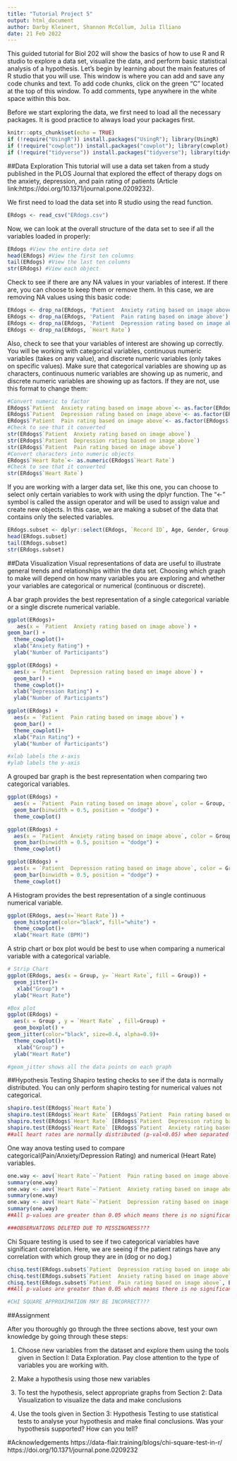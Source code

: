 ```yaml
---
title: "Tutorial Project 5"
output: html_document
author: Darby Kleinert, Shannon McCollum, Julia Illiano
date: 21 Feb 2022
---
```

   This guided tutorial for Biol 202 will show the basics of how to use R and R studio to explore a data set, visualize the data, and perform basic statistical analysis of a hypothesis. Let's begin by learning about the main features of R studio that you will use. This window is where you can add and save any code chunks and text. To add code chunks, click on the green "C" located at the top of this window. To add comments, type anywhere in the white space within this box. 

Before we start exploring the data, we first need to load all the necessary packages. It is good practice to always load your packages first. 
```r
knitr::opts_chunk$set(echo = TRUE)
if (!require("UsingR")) install.packages("UsingR"); library(UsingR)
if (!require("cowplot")) install.packages("cowplot"); library(cowplot)
if (!require("tidyverse")) install.packages("tidyverse"); library(tidyverse)
```

##Data Exploration
   This tutorial will use a data set taken from a study published in the PLOS Journal that explored the effect of therapy dogs on the anxiety, depression, and pain rating of patients (Article link:https://doi.org/10.1371/journal.pone.0209232). 

We first need to load the data set into R studio using the read function.
```r
ERdogs <- read_csv("ERdogs.csv")
```
Now, we can look at the overall structure of the data set to see if all the variables loaded in properly:
```r
ERdogs #View the entire data set
head(ERdogs) #View the first ten columns
tail(ERdogs) #View the last ten columns 
str(ERdogs) #View each object 
```
Check to see if there are any NA values in your variables of interest. If there are, you can choose to keep them or remove them. In this case, we are removing NA values using this basic code:
```r
ERdogs <- drop_na(ERdogs, 'Patient  Anxiety rating based on image above')
ERdogs <- drop_na(ERdogs, 'Patient  Pain rating based on image above')
ERdogs <- drop_na(ERdogs, 'Patient  Depression rating based on image above')
ERdogs <- drop_na(ERdogs, `Heart Rate`)
```
Also, check to see that your variables of interest are showing up correctly. You will be working with categorical variables, continuous numeric variables (takes on any value), and discrete numeric variables (only takes on specific values). Make sure that categorical variables are showing up as characters, continuous numeric variables are showing up as numeric, and discrete numeric variables are showing up as factors. If they are not, use this format to change them:
```r
#Convert numeric to factor
ERdogs$`Patient  Anxiety rating based on image above`<- as.factor(ERdogs$`Patient  Anxiety rating based on image above`)
ERdogs$`Patient  Depression rating based on image above`<- as.factor(ERdogs$`Patient  Depression rating based on image above`)
ERdogs$`Patient  Pain rating based on image above`<- as.factor(ERdogs$`Patient  Pain rating based on image above`)
#Check to see that it converted 
str(ERdogs$`Patient  Anxiety rating based on image above`)
str(ERdogs$`Patient  Depression rating based on image above`)
str(ERdogs$`Patient  Pain rating based on image above`)
#Convert characters into numeric objects
ERdogs$`Heart Rate`<- as.numeric(ERdogs$`Heart Rate`)
#Check to see that it converted
str(ERdogs$`Heart Rate`)
```
If you are working with a larger data set, like this one, you can choose to select only certain variables to work with using the dplyr function. The "<-" symbol is called the assign operator and will be used to assign value and create new objects. In this case, we are making a subset of the data that contains only the selected variables. 
```r
ERdogs.subset <- dplyr::select(ERdogs, `Record ID`, Age, Gender, Group, `Patient  Anxiety rating based on image above`, `Patient  Pain rating based on image above`, `Patient  Depression rating based on image above`,`Heart Rate`)
head(ERdogs.subset)
tail(ERdogs.subset)
str(ERdogs.subset)
```

##Data Visualization
   Visual representations of data are useful to illustrate general trends and relationships within the data set. Choosing which graph to make will depend on how many variables you are exploring and whether your variables are categorical or numerical (continuous or discrete). 
   
A bar graph provides the best representation of a single categorical variable or a single discrete numerical variable. 
```r
ggplot(ERdogs)+
   aes(x = `Patient  Anxiety rating based on image above`) +
geom_bar() +
  theme_cowplot()+
  xlab("Anxiety Rating") + 
  ylab("Number of Participants")

ggplot(ERdogs) +
  aes(x = `Patient  Depression rating based on image above`) +
  geom_bar() +
  theme_cowplot()+
  xlab("Depression Rating") + 
  ylab("Number of Participants")

ggplot(ERdogs) +
  aes(x = `Patient  Pain rating based on image above`) +
  geom_bar() +
  theme_cowplot()+
  xlab("Pain Rating") + 
  ylab("Number of Participants")

#xlab labels the x-axis
#ylab labels the y-axis
```

A grouped bar graph is the best representation when comparing two categorical variables.
```r

ggplot(ERdogs) +
  aes(x = `Patient  Pain rating based on image above`, color = Group, fill = Group) +
  geom_bar(binwidth = 0.5, position = "dodge") +
  theme_cowplot()

ggplot(ERdogs) +
  aes(x = `Patient  Anxiety rating based on image above`, color = Group, fill = Group) +
  geom_bar(binwidth = 0.5, position = "dodge") +
  theme_cowplot()

ggplot(ERdogs) +
  aes(x = `Patient  Depression rating based on image above`, color = Group, fill = Group) +
  geom_bar(binwidth = 0.5, position = "dodge") +
  theme_cowplot()
```

A Histogram provides the best representation of a single continuous numerical variable. 
```r
ggplot(ERdogs, aes(x=`Heart Rate`)) + 
  geom_histogram(color="black", fill="white") +
  theme_cowplot()+
  xlab("Heart Rate (BPM)")
```


A strip chart or box plot would be best to use when comparing a numerical variable with a categorical variable. 
```r
# Strip Chart
ggplot(ERdogs, aes(x = Group, y= `Heart Rate`, fill = Group)) +
  geom_jitter()+
   xlab("Group") + 
  ylab("Heart Rate")

#Box plot
ggplot(ERdogs) +
  aes(x = Group , y = `Heart Rate` , fill=Group) +
  geom_boxplot() +
geom_jitter(color="black", size=0.4, alpha=0.9)+
  theme_cowplot()+
   xlab("Group") + 
  ylab("Heart Rate")

#geom_jitter shows all the data points on each graph
```

##Hypothesis Testing 
Shapiro testing checks to see if the data is normally distributed. You can only perform shapiro testing for numerical values not categorical.
```r
shapiro.test(ERdogs$`Heart Rate`)
shapiro.test(ERdogs$`Heart Rate` [ERdogs$`Patient  Pain rating based on image above`])
shapiro.test(ERdogs$`Heart Rate` [ERdogs$`Patient  Depression rating based on image above`])
shapiro.test(ERdogs$`Heart Rate` [ERdogs$`Patient  Anxiety rating based on image above`])
##all heart rates are normally distributed (p-val<0.05) when separated into each category

```
One way anova testing used to compare categorical(Pain/Anxiety/Depression Rating) and numerical (Heart Rate) variables. 
```r
one.way <- aov(`Heart Rate`~`Patient  Pain rating based on image above` , data=ERdogs)
summary(one.way)
one.way <- aov(`Heart Rate`~`Patient  Anxiety rating based on image above` , data=ERdogs)
summary(one.way)
one.way <- aov(`Heart Rate`~`Patient  Depression rating based on image above` , data=ERdogs)
summary(one.way)
##All p-values are greater than 0.05 which means there is no significant evidence between heart rate and different patient ratings. 

###OBSERVATIONS DELETED DUE TO MISSINGNESS???
```
Chi Square testing is used to see if two categorical variables have significant correlation. Here, we are seeing if the patient ratings have any correlation with which group they are in (dog or no dog.)
```r
chisq.test(ERdogs.subset$`Patient  Depression rating based on image above`, ERdogs.subset$Group)
chisq.test(ERdogs.subset$`Patient  Anxiety rating based on image above`, ERdogs.subset$Group)
chisq.test(ERdogs.subset$`Patient  Pain rating based on image above`, ERdogs.subset$Group)
##All p-values are greater than 0.05 which means there is no significant correlation between the variables.

#CHI SQUARE APPROXIMATION MAY BE INCORRECT???
```

##Assignment

After you thoroughly go through the three sections above, test your own knowledge by going through these steps: 

1) Choose new variables from the dataset and explore them using the tools given in Section I: Data Exploration. Pay close attention to the type of variables you are working with. 

2) Make a hypothesis using those new variables

3) To test the hypothesis, select appropriate graphs from Section 2: Data Visualization to visualize the data and make conclusions

4) Use the tools given in Section 3: Hypothesis Testing to use statistical tests to analyse your hypothesis and make final conclusions. Was your hypothesis supported? How can you tell? 


#Acknowledgements
https://data-flair.training/blogs/chi-square-test-in-r/
https://doi.org/10.1371/journal.pone.0209232
